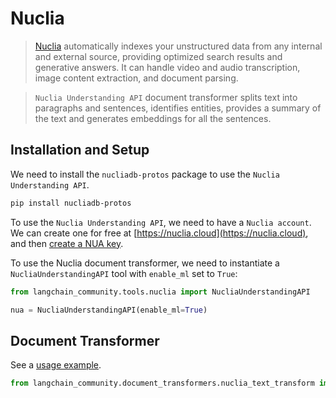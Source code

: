 # Nuclia

> [Nuclia](https://nuclia.com) automatically indexes your unstructured data from any internal
> and external source, providing optimized search results and generative answers.
> It can handle video and audio transcription, image content extraction, and document parsing.

> `Nuclia Understanding API` document transformer splits text into paragraphs and sentences,
> identifies entities, provides a summary of the text and generates embeddings for all the sentences.

## Installation and Setup

We need to install the `nucliadb-protos` package to use the `Nuclia Understanding API`.

```bash
pip install nucliadb-protos
```

To use the `Nuclia Understanding API`, we need to have a `Nuclia account`.
We can create one for free at [https://nuclia.cloud](https://nuclia.cloud),
and then [create a NUA key](https://docs.nuclia.dev/docs/docs/using/understanding/intro).

To use the Nuclia document transformer, we need to instantiate a `NucliaUnderstandingAPI`
tool with `enable_ml` set to `True`:

```python
from langchain_community.tools.nuclia import NucliaUnderstandingAPI

nua = NucliaUnderstandingAPI(enable_ml=True)
```

## Document Transformer

See a [usage example](/docs/integrations/document_transformers/nuclia_transformer).

```python
from langchain_community.document_transformers.nuclia_text_transform import NucliaTextTransformer
```
